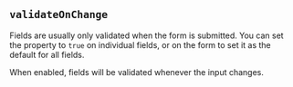 
## `validateOnChange`

Fields are usually only validated when the form is submitted.
You can set the <FieldValidateOnChangeLink/> property
to `true` on individual fields, or on the form to
set it as the default for all fields.

When enabled, fields will be validated whenever the input changes.
